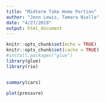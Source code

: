 ```yaml
---
title: "Midterm Take Home Portion"
author: "Jenn Lewis, Tamara Niella"
date: "4/27/2019"
output: html_document
---
```


```r
knitr::opts_chunk$set(echo = TRUE)
knitr::opts_chunk$set(cache = TRUE)
#install.packages("glue")
library(glue)
library(rio)

```
```r


```


```r
summary(cars)
```



```r
plot(pressure)
```


